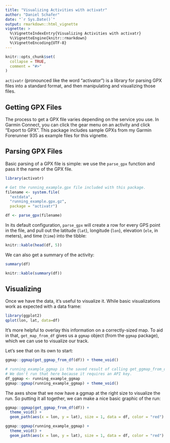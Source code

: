 ```yaml
---
title: "Visualizing Activities with activatr"
author: "Daniel Schafer"
date: "`r Sys.Date()`"
output: rmarkdown::html_vignette
vignette: >
  %\VignetteIndexEntry{Visualizing Activities with activatr}
  %\VignetteEngine{knitr::rmarkdown}
  %\VignetteEncoding{UTF-8}
---
```


```r
knitr::opts_chunk$set(
  collapse = TRUE,
  comment = "#>"
)
```

`activatr` (pronounced like the word "activator") is a library for parsing GPX files into a standard format, and then manipulating and visualizing those files.

## Getting GPX Files

The process to get a GPX file varies depending on the service you use. In Garmin Connect, you can click the gear menu on an activity and click "Export to GPX". This package includes sample GPXs from my Garmin Forerunner 935 as example files for this vignette.

## Parsing GPX Files

Basic parsing of a GPX file is simple: we use the `parse_gpx` function and pass it the name of the GPX file.

```r
library(activatr)

# Get the running_example.gpx file included with this package.
filename <- system.file(
  "extdata",
  "running_example.gpx.gz",
  package = "activatr")

df <- parse_gpx(filename)
```

In its default configuration, `parse_gpx` will create a row for every GPS point in the file, and pull out the latitude (`lat`), longitude (`lon`), elevation (`ele`, in meters), and time (`time`) into the tibble:

```r
knitr::kable(head(df, 5))
```

We can also get a summary of the activity:

```r
summary(df)
```

```r
knitr::kable(summary(df))
```

## Visualizing

Once we have the data, it's useful to visualize it. While basic visualizations work as expected with a data frame:

```r
library(ggplot2)
qplot(lon, lat, data=df)
```

It's more helpful to overlay this information on a correctly-sized map. To aid in that, `get_map_from_df` gives us a `ggmap` object (from the `ggmap` package), which we can use to visualize our track.

Let's see that on its own to start:

```r
ggmap::ggmap(get_ggmap_from_df(df)) + theme_void()
```

```r
# running_example_ggmap is the saved result of calling get_ggmap_from_df(df)
# We don't run that here because it requires an API key.
df_ggmap <- running_example_ggmap
ggmap::ggmap(running_example_ggmap) + theme_void()
```

The axes show that we now have a ggmap at the right size to visualize the run. So putting it
all together, we can make a nice basic graphic of the run:

```r
ggmap::ggmap(get_ggmap_from_df(df)) +
  theme_void() +
  geom_path(aes(x = lon, y = lat), size = 1, data = df, color = "red")
```

```r
ggmap::ggmap(running_example_ggmap) +
  theme_void() +
  geom_path(aes(x = lon, y = lat), size = 1, data = df, color = "red")
```
